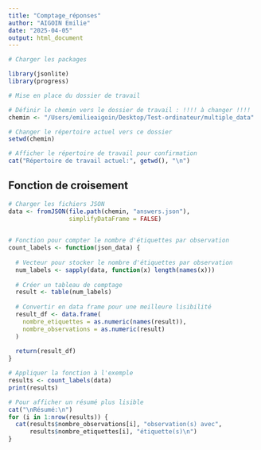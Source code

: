 ```yaml
---
title: "Comptage_réponses"
author: "AIGOIN Emilie"
date: "2025-04-05"
output: html_document
---
```


```r

# Charger les packages

library(jsonlite)
library(progress)

```

```r

# Mise en place du dossier de travail

# Définir le chemin vers le dossier de travail : !!!! à changer !!!!
chemin <- "/Users/emilieaigoin/Desktop/Test-ordinateur/multiple_data"

# Changer le répertoire actuel vers ce dossier
setwd(chemin)

# Afficher le répertoire de travail pour confirmation
cat("Répertoire de travail actuel:", getwd(), "\n")

```

## Fonction de croisement

```r
  
# Charger les fichiers JSON
data <- fromJSON(file.path(chemin, "answers.json"), 
                 simplifyDataFrame = FALSE)
  
```

```r

# Fonction pour compter le nombre d'étiquettes par observation
count_labels <- function(json_data) {
  
  # Vecteur pour stocker le nombre d'étiquettes par observation
  num_labels <- sapply(data, function(x) length(names(x)))
  
  # Créer un tableau de comptage
  result <- table(num_labels)
  
  # Convertir en data frame pour une meilleure lisibilité
  result_df <- data.frame(
    nombre_etiquettes = as.numeric(names(result)),
    nombre_observations = as.numeric(result)
  )
  
  return(result_df)
}

# Appliquer la fonction à l'exemple
results <- count_labels(data)
print(results)

# Pour afficher un résumé plus lisible
cat("\nRésumé:\n")
for (i in 1:nrow(results)) {
  cat(results$nombre_observations[i], "observation(s) avec", 
      results$nombre_etiquettes[i], "étiquette(s)\n")
}

```


